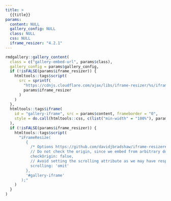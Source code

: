 ```yaml
---
title: >
  {{title}}
params:
  content: NULL
  gallery_config: NULL
  class: NULL
  css: NULL
  iframe_resizer: "4.2.1"
---
```


```r
rmdgallery::gallery_content(
  class = c("gallery-embed-url", params$class),
  gallery_config = params$gallery_config,
  if (!isFALSE(params$iframe_resizer)) {
    htmltools::tags$script(
      src = sprintf(
        "https://cdnjs.cloudflare.com/ajax/libs/iframe-resizer/%s/iframeResizer.min.js",
        params$iframe_resizer
      )
    )
  },
  htmltools::tags$iframe(
    id = "gallery-iframe", src = params$content, frameborder = "0",
    style = do.call(htmltools::css, c(list("min-width" = "100%"), params$css))
  ),
  if (!isFALSE(params$iframe_resizer)) {
    htmltools::tags$script(
      "iFrameResize(
         {
           /* Options https://github.com/davidjbradshaw/iframe-resizer#api-documentation */
           // Do not check the origin, since we embed from arbitrary domains
           checkOrigin: false,
           // Avoid setting the scrolling attribute as we may have responsive and non-responsive content
           scrolling: 'omit'
         },
         '#gallery-iframe'
       );"
    )
  }
)
```
